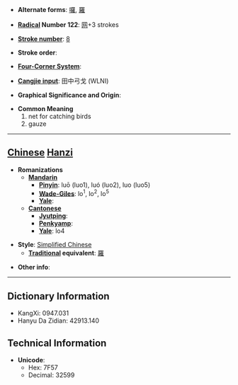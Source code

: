 * '''Alternate forms''': [[囉]], [[羅]]

* '''[[Wiktionary:Chinese radical index| Radical]] Number 122''': [[Wiktionary:Chinese radical index 网|网]]+3 strokes

* '''[[Wiktionary:Chinese total strokes index|Stroke number]]''': [[Wiktionary:Chinese total strokes index 8|8]]

* '''Stroke order''': 

* '''[[Wiktionary:Chinese four corner index|Four-Corner System]]''': 

* '''[[Wiktionary:Chinese Cangjie index|Cangjie input]]''': 田中弓戈 (WLNI)

* '''Graphical Significance and Origin''': 

* '''Common Meaning'''
*#net for catching birds
*# gauze


----

== [[Chinese]] [[Hanzi]] ==

* '''Romanizations'''
** '''[[Mandarin]]'''
*** '''[[Pinyin]]''': luō (luo1), luó (luo2), luo (luo5)
*** '''[[Wade-Giles]]''': lo<sup>1</sup>, lo<sup>2</sup>, lo<sup>5</sup>
*** '''[[Yale]]''': 
** '''[[Cantonese]]'''
*** '''[[Jyutping]]''':
*** '''[[Penkyamp]]''': 
*** '''[[Yale]]''': lo4

* '''Style''': [[Simplified Chinese]] 
** '''[[Traditional Chinese|Traditional]] equivalent''': [[羅]]

* '''Other info''': 

----

== Dictionary Information ==

* KangXi: 0947.031
* Hanyu Da Zidian: 42913.140

== Technical Information ==

* '''Unicode''':
** Hex: 7F57
** Decimal: 32599